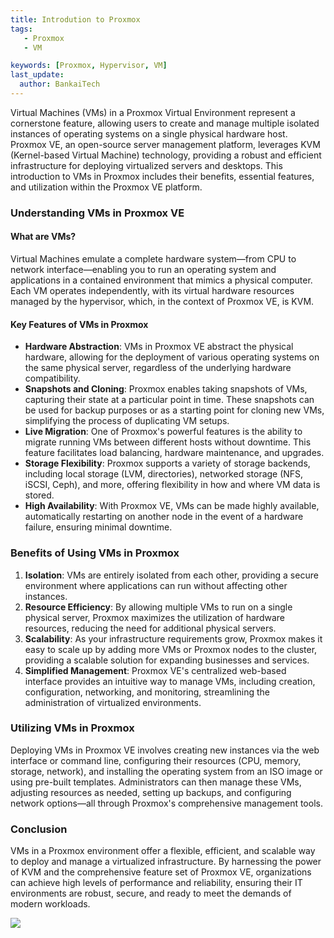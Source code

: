 ---
title: Introdution to Proxmox
tags:
   - Proxmox
   - VM

keywords: [Proxmox, Hypervisor, VM]
last_update:
  author: BankaiTech
---

Virtual Machines (VMs) in a Proxmox Virtual Environment represent a cornerstone feature, allowing users to create and manage multiple isolated instances of operating systems on a single physical hardware host. Proxmox VE, an open-source server management platform, leverages KVM (Kernel-based Virtual Machine) technology, providing a robust and efficient infrastructure for deploying virtualized servers and desktops. This introduction to VMs in Proxmox includes their benefits, essential features, and utilization within the Proxmox VE platform.

### Understanding VMs in Proxmox VE

#### What are VMs?

Virtual Machines emulate a complete hardware system—from CPU to network interface—enabling you to run an operating system and applications in a contained environment that mimics a physical computer. Each VM operates independently, with its virtual hardware resources managed by the hypervisor, which, in the context of Proxmox VE, is KVM.

#### Key Features of VMs in Proxmox

- **Hardware Abstraction**: VMs in Proxmox VE abstract the physical hardware, allowing for the deployment of various operating systems on the same physical server, regardless of the underlying hardware compatibility.
- **Snapshots and Cloning**: Proxmox enables taking snapshots of VMs, capturing their state at a particular point in time. These snapshots can be used for backup purposes or as a starting point for cloning new VMs, simplifying the process of duplicating VM setups.
- **Live Migration**: One of Proxmox's powerful features is the ability to migrate running VMs between different hosts without downtime. This feature facilitates load balancing, hardware maintenance, and upgrades.
- **Storage Flexibility**: Proxmox supports a variety of storage backends, including local storage (LVM, directories), networked storage (NFS, iSCSI, Ceph), and more, offering flexibility in how and where VM data is stored.
- **High Availability**: With Proxmox VE, VMs can be made highly available, automatically restarting on another node in the event of a hardware failure, ensuring minimal downtime.

### Benefits of Using VMs in Proxmox

1. **Isolation**: VMs are entirely isolated from each other, providing a secure environment where applications can run without affecting other instances.
2. **Resource Efficiency**: By allowing multiple VMs to run on a single physical server, Proxmox maximizes the utilization of hardware resources, reducing the need for additional physical servers.
3. **Scalability**: As your infrastructure requirements grow, Proxmox makes it easy to scale up by adding more VMs or Proxmox nodes to the cluster, providing a scalable solution for expanding businesses and services.
4. **Simplified Management**: Proxmox VE's centralized web-based interface provides an intuitive way to manage VMs, including creation, configuration, networking, and monitoring, streamlining the administration of virtualized environments.

### Utilizing VMs in Proxmox

Deploying VMs in Proxmox VE involves creating new instances via the web interface or command line, configuring their resources (CPU, memory, storage, network), and installing the operating system from an ISO image or using pre-built templates. Administrators can then manage these VMs, adjusting resources as needed, setting up backups, and configuring network options—all through Proxmox's comprehensive management tools.

### Conclusion

VMs in a Proxmox environment offer a flexible, efficient, and scalable way to deploy and manage a virtualized infrastructure. By harnessing the power of KVM and the comprehensive feature set of Proxmox VE, organizations can achieve high levels of performance and reliability, ensuring their IT environments are robust, secure, and ready to meet the demands of modern workloads.

<a href="https://www.buymeacoffee.com/BankaiTech"><img src="https://img.buymeacoffee.com/button-api/?text=Buy me a beer&emoji=🍺&slug=BankaiTech&button_colour=FFDD00&font_colour=000000&font_family=Cookie&outline_colour=000000&coffee_colour=ffffff" /></a>